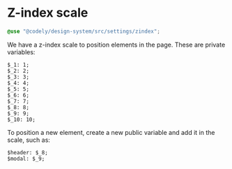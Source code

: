 
<Meta title="Styles/Z-index" />

# Z-index scale

```scss
@use "@codely/design-system/src/settings/zindex";
```

We have a z-index scale to position elements in the page. These are private variables:

```
$_1: 1;
$_2: 2;
$_3: 3;
$_4: 4;
$_5: 5;
$_6: 6;
$_7: 7;
$_8: 8;
$_9: 9;
$_10: 10;
```

To position a new element, create a new public variable and add it in the scale, such as:

```
$header: $_8;
$modal: $_9;
```